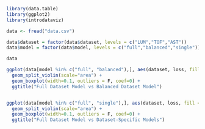 

```r
library(data.table)
library(ggplot2)
library(introdataviz)
```


```r
data <- fread("data.csv")

data$dataset = factor(data$dataset, levels = c("LUM","TOF","AST"))
data$model = factor(data$model, levels = c("full","balanced","single"))

data
```

```r
ggplot(data[model %in% c("full", "balanced"),], aes(dataset, loss, fill = model)) +
  geom_split_violin(scale="area") +
  geom_boxplot(width=0.1, outliers = F, coef=0) + 
  ggtitle("Full Dataset Model vs Balanced Dataset Model")


ggplot(data[model %in% c("full", "single"),], aes(dataset, loss, fill = model)) +
  geom_split_violin(scale="area") +
  geom_boxplot(width=0.1, outliers = F, coef=0) +
  ggtitle("Full Dataset Model vs Dataset-Specific Models")

```

